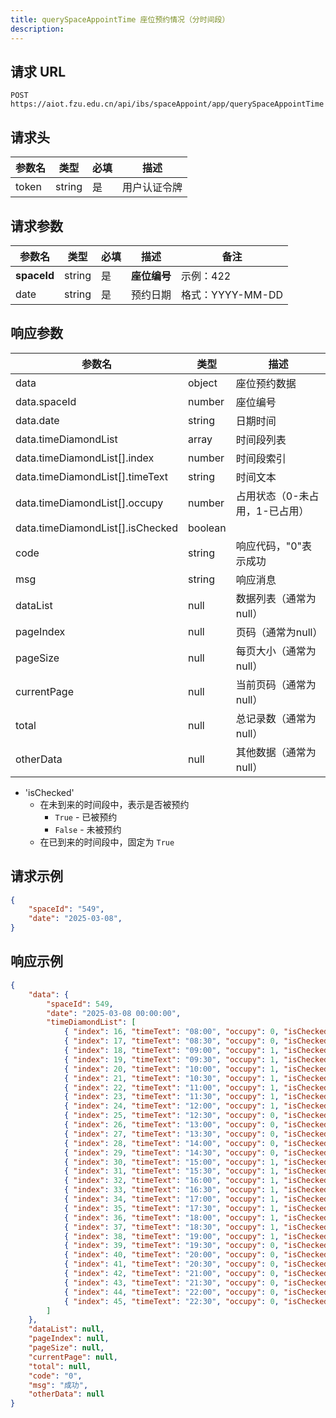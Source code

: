 ---
title: querySpaceAppointTime 座位预约情况（分时间段）
description: 
---

## 请求 URL

```http
POST https://aiot.fzu.edu.cn/api/ibs/spaceAppoint/app/querySpaceAppointTime
```

## 请求头

| 参数名 | 类型   | 必填 | 描述         |
| ------ | ------ | ---- | ------------ |
| token  | string | 是   | 用户认证令牌 |

## 请求参数

| 参数名    | 类型   | 必填 | 描述         | 备注             |
| --------- | ------ | ---- | ------------ | ---------------- |
| **spaceId**   | string | 是   | **座位编号**       | 示例：422        |
| date      | string | 是   | 预约日期     | 格式：YYYY-MM-DD |

## 响应参数

| 参数名 | 类型 | 描述 |
| ------ | ---- | ---- |
| data | object | 座位预约数据 |
| data.spaceId | number | 座位编号 |
| data.date | string | 日期时间 |
| data.timeDiamondList | array | 时间段列表 |
| data.timeDiamondList[].index | number | 时间段索引 |
| data.timeDiamondList[].timeText | string | 时间文本 |
| data.timeDiamondList[].occupy | number | 占用状态（0-未占用，1-已占用） |
| data.timeDiamondList[].isChecked | boolean |  |
| code | string | 响应代码，"0"表示成功 |
| msg | string | 响应消息 |
| dataList | null | 数据列表（通常为null） |
| pageIndex | null | 页码（通常为null） |
| pageSize | null | 每页大小（通常为null） |
| currentPage | null | 当前页码（通常为null） |
| total | null | 总记录数（通常为null） |
| otherData | null | 其他数据（通常为null） |


- 'isChecked'
    - 在未到来的时间段中，表示是否被预约
        - `True` - 已被预约
        - `False` - 未被预约
    - 在已到来的时间段中，固定为 `True`


## 请求示例

```json
{
    "spaceId": "549",
    "date": "2025-03-08",
}
```

## 响应示例

```json
{
    "data": {
        "spaceId": 549,
        "date": "2025-03-08 00:00:00",
        "timeDiamondList": [
            { "index": 16, "timeText": "08:00", "occupy": 0, "isChecked": false },
            { "index": 17, "timeText": "08:30", "occupy": 0, "isChecked": false },
            { "index": 18, "timeText": "09:00", "occupy": 1, "isChecked": true },
            { "index": 19, "timeText": "09:30", "occupy": 1, "isChecked": true },
            { "index": 20, "timeText": "10:00", "occupy": 1, "isChecked": true },
            { "index": 21, "timeText": "10:30", "occupy": 1, "isChecked": true },
            { "index": 22, "timeText": "11:00", "occupy": 1, "isChecked": true },
            { "index": 23, "timeText": "11:30", "occupy": 1, "isChecked": true },
            { "index": 24, "timeText": "12:00", "occupy": 1, "isChecked": true },
            { "index": 25, "timeText": "12:30", "occupy": 0, "isChecked": false },
            { "index": 26, "timeText": "13:00", "occupy": 0, "isChecked": false },
            { "index": 27, "timeText": "13:30", "occupy": 0, "isChecked": false },
            { "index": 28, "timeText": "14:00", "occupy": 0, "isChecked": false },
            { "index": 29, "timeText": "14:30", "occupy": 0, "isChecked": false },
            { "index": 30, "timeText": "15:00", "occupy": 1, "isChecked": true },
            { "index": 31, "timeText": "15:30", "occupy": 1, "isChecked": true },
            { "index": 32, "timeText": "16:00", "occupy": 1, "isChecked": true },
            { "index": 33, "timeText": "16:30", "occupy": 1, "isChecked": true },
            { "index": 34, "timeText": "17:00", "occupy": 1, "isChecked": true },
            { "index": 35, "timeText": "17:30", "occupy": 1, "isChecked": true },
            { "index": 36, "timeText": "18:00", "occupy": 1, "isChecked": true },
            { "index": 37, "timeText": "18:30", "occupy": 1, "isChecked": true },
            { "index": 38, "timeText": "19:00", "occupy": 1, "isChecked": true },
            { "index": 39, "timeText": "19:30", "occupy": 0, "isChecked": false },
            { "index": 40, "timeText": "20:00", "occupy": 0, "isChecked": false },
            { "index": 41, "timeText": "20:30", "occupy": 0, "isChecked": false },
            { "index": 42, "timeText": "21:00", "occupy": 0, "isChecked": false },
            { "index": 43, "timeText": "21:30", "occupy": 0, "isChecked": false },
            { "index": 44, "timeText": "22:00", "occupy": 0, "isChecked": false },
            { "index": 45, "timeText": "22:30", "occupy": 0, "isChecked": false }
        ]
    },
    "dataList": null,
    "pageIndex": null,
    "pageSize": null,
    "currentPage": null,
    "total": null,
    "code": "0",
    "msg": "成功",
    "otherData": null
}
```